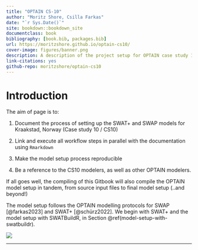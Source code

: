 ```yaml
---
title: "OPTAIN CS-10"
author: "Moritz Shore, Csilla Farkas"
date: "`r Sys.Date()`"
site: bookdown::bookdown_site
documentclass: book
bibliography: [book.bib, packages.bib]
url: https://moritzshore.github.io/optain-cs10/
cover-image: figures/banner.png
description: A description of the project setup for OPTAIN case study 10
link-citations: yes
github-repo: moritzshore/optain-cs10
---
```


# Introduction {-}

The aim of page is to:

1.  Document the process of setting up the SWAT+ and SWAP models for Kraakstad, Norway (Case study 10 / CS10)

2.  Link and execute all workflow steps in parallel with the documentation using `Rmarkdown`

3.  Make the model setup process reproducible

4.  Be a reference to the CS10 modelers, as well as other OPTAIN modelers.

If all goes well, the compiling of this Gitbook will also compile the OPTAIN model setup in tandem, from source input files to final model setup (..and beyond!)

The model setup follows the OPTAIN modelling protocols for SWAP [@farkas2023] and SWAT+ [@schürz2022]. We begin with SWAT+ and the model setup with SWATBuildR, in Section \@ref(model-setup-with-swatbuildr).

![](figures/banner.png)

------------------------------------------------------------------------
